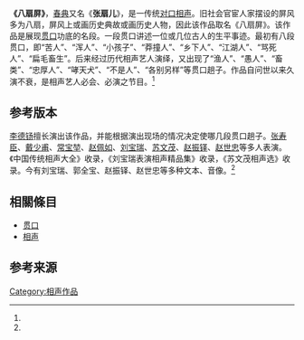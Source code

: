 {{expand|time=2017-02-05T03:14:04+00:00}}
{{onesource|time=2017-02-05T03:14:04+00:00}}
'''《八扇屏》'''，[[春典|春典]]又名《'''张扇儿'''》，是一传统[[对口相声|对口相声]]。旧社会官宦人家摆设的屏风多为八扇，屏风上或画历史典故或画历史人物，因此该作品取名《八扇屏》。该作品是展现[[贯口|贯口]]功底的名段。一段贯口讲述一位或几位古人的生平事迹。最初有八段贯口，即“苦人”、“浑人”、“小孩子”、“莽撞人”、“乡下人”、“江湖人”、“骂死人”、“扁毛畜生”。后来经过历代相声艺人演绎，又出现了“渔人”、“愚人”、“畜类”、“忠厚人”、“哮天犬”、“不是人”、“各别另样”等贯口趟子。作品自问世以来久演不衰，是相声艺人必会、必演之节目。<ref name="相声大词典"/>

== 参考版本 ==
[[李德钖|李德钖]]擅长演出该作品，并能根据演出现场的情况决定使哪几段贯口趟子。[[张寿臣|张寿臣]]、[[戴少甫|戴少甫]]、[[常宝堃|常宝堃]]、[[赵佩如|赵佩如]]、[[刘宝瑞|刘宝瑞]]、[[苏文茂|苏文茂]]、[[赵振铎|赵振铎]]、[[赵世忠|赵世忠]]等多人表演。《中国传统相声大全》收录，《刘宝瑞表演相声精品集》收录，《苏文茂相声选》收录。今有刘宝瑞、郭全宝、赵振铎、赵世忠等多种文本、音像。<ref name="相声大词典"/>

== 相關條目 ==
*[[贯口|贯口]]
*[[相声|相声]]

== 参考来源 ==
{{reflist|1|refs=
<ref name="相声大词典"> {{Cite book | author = 薛宝琨 | title = 相声大词典 | location = 天津 | publisher =百花文艺出版社  | date = 2012年10月 | pages =  181 | ISBN = 978-7-5306-6180-2 | accessdate =2017年2月5日 | url = | language =   | quote =  }} </ref>
}}

[[Category:相声作品|Category:相声作品]]